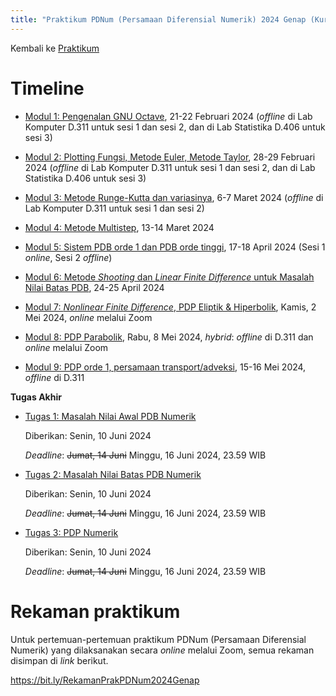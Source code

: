 ---
title: "Praktikum PDNum (Persamaan Diferensial Numerik) 2024 Genap (Kurikulum 2020)"
---

Kembali ke [Praktikum](../../../../praktikum.qmd)

# Timeline

- [Modul 1: Pengenalan GNU Octave](./modul1.ipynb), 21-22 Februari 2024 (*offline* di Lab Komputer D.311 untuk sesi 1 dan sesi 2, dan di Lab Statistika D.406 untuk sesi 3)

- [Modul 2: Plotting Fungsi, Metode Euler, Metode Taylor](./modul2.ipynb), 28-29 Februari 2024 (*offline* di Lab Komputer D.311 untuk sesi 1 dan sesi 2, dan di Lab Statistika D.406 untuk sesi 3)

- [Modul 3: Metode Runge-Kutta dan variasinya](./modul3.ipynb), 6-7 Maret 2024 (*offline* di Lab Komputer D.311 untuk sesi 1 dan sesi 2)

- [Modul 4: Metode Multistep](./modul4.ipynb), 13-14 Maret 2024

- [Modul 5: Sistem PDB orde 1 dan PDB orde tinggi](./modul5.ipynb), 17-18 April 2024 (Sesi 1 *online*, Sesi 2 *offline*)

- [Modul 6: Metode *Shooting* dan *Linear Finite Difference* untuk Masalah Nilai Batas PDB](./modul6.ipynb), 24-25 April 2024

- [Modul 7: *Nonlinear Finite Difference*, PDP Eliptik & Hiperbolik](./modul7.ipynb), Kamis, 2 Mei 2024, *online* melalui Zoom

- [Modul 8: PDP Parabolik](./modul8.ipynb), Rabu, 8 Mei 2024, *hybrid*: *offline* di D.311 dan *online* melalui Zoom

- [Modul 9: PDP orde 1, persamaan transport/adveksi](./modul9.ipynb), 15-16 Mei 2024, *offline* di D.311

**Tugas Akhir**

- [Tugas 1: Masalah Nilai Awal PDB Numerik](./tugas1.qmd)

    Diberikan: Senin, 10 Juni 2024

    *Deadline*: ~~Jumat, 14 Juni~~ Minggu, 16 Juni 2024, 23.59 WIB

- [Tugas 2: Masalah Nilai Batas PDB Numerik](./tugas2.qmd)

    Diberikan: Senin, 10 Juni 2024

    *Deadline*: ~~Jumat, 14 Juni~~ Minggu, 16 Juni 2024, 23.59 WIB

- [Tugas 3: PDP Numerik](./tugas3.qmd)

    Diberikan: Senin, 10 Juni 2024

    *Deadline*: ~~Jumat, 14 Juni~~ Minggu, 16 Juni 2024, 23.59 WIB

# Rekaman praktikum

Untuk pertemuan-pertemuan praktikum PDNum (Persamaan Diferensial Numerik) yang dilaksanakan secara *online* melalui Zoom, semua rekaman disimpan di *link* berikut.

<https://bit.ly/RekamanPrakPDNum2024Genap>

